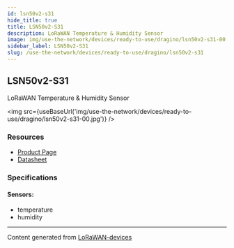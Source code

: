 ```yaml
---
id: lsn50v2-s31
hide_title: true
title: LSN50v2-S31
description: LoRaWAN Temperature & Humidity Sensor
image: img/use-the-network/devices/ready-to-use/dragino/lsn50v2-s31-00.jpg
sidebar_label: LSN50v2-S31
slug: /use-the-network/devices/ready-to-use/dragino/lsn50v2-s31
---
```



## LSN50v2-S31

LoRaWAN Temperature & Humidity Sensor

<img src={useBaseUrl('img/use-the-network/devices/ready-to-use/dragino/lsn50v2-s31-00.jpg')} />

### Resources

- [Product Page](http://www.dragino.com/products/lora-lorawan-end-node/item/169-lsn50v2-s31.html)
- [Datasheet](http://www.dragino.com/downloads/index.php?dir=LoRa_End_Node/LSN50v2-S31/)

### Specifications

#### Sensors:

- temperature
- humidity

---

Content generated from [LoRaWAN-devices](https://github.com/TheThingsNetwork/lorawan-devices)
